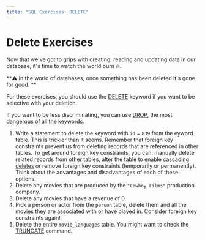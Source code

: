 ```yaml
---
title: "SQL Exercises: DELETE"
---
```


# Delete Exercises

Now that we've got to grips with creating, reading and updating data in our database, it's time to watch the world burn 🔥.

**⚠️ In the world of databases, once something has been deleted it's gone for good. **

For these exercises, you should use the [DELETE](https://www.tutorialspoint.com/postgresql/postgresql_delete_query.htm) keyword if you want to be selective with your deletion. 

If you want to be less discriminating, you can use [DROP](https://www.tutorialspoint.com/postgresql/postgresql_drop_table.htm), the most dangerous of all the keywords.

1. Write a statement to delete the keyword with `id` = `839` from the eyword table. This is trickier than it seems. Remember that foreign key constraints prevent us from deleting records that are referenced in other tables. To get around foreign key constraints, you can: manually delete related records from other tables, alter the table to enable [cascading deletes](https://www.postgresqltutorial.com/postgresql-tutorial/postgresql-foreign-key/) or remove foreign key constraints (temporarily or permanently). Think about the advantages and disadvantages of each of these options. 
2. Delete any movies that are produced by the `"Cowboy Films"` production company.
3. Delete any movies that have a revenue of 0.
4. Pick a person or actor from the `person` table, delete them and all the movies they are associated with or have played in. Consider foreign key constraints again!
5. Delete the entire `movie_languages` table. You might want to check the [TRUNCATE](https://www.postgresql.org/docs/current/sql-truncate.html) command.
